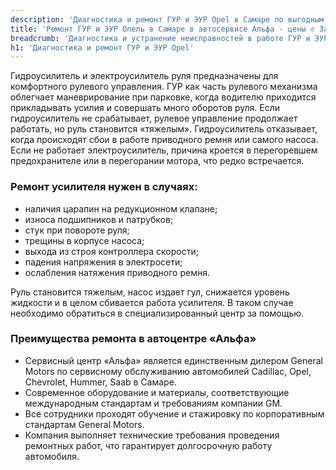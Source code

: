 ```yaml
---
description: 'Диагностика и ремонт ГУР и ЭУР Opel в Самаре по выгодным ценам в сертифицированном сервисе Опель.'
title: 'Ремонт ГУР и ЭУР Опель в Самаре в автосервисе Альфа - цены ✆ Запись в сервис Opel'
breadcrumb: 'Диагностика и устранение неисправностей в работе ГУР и ЭУР Opel'
h1: 'Диагностика и ремонт ГУР и ЭУР Opel'
---
```

<p>
	 Гидроусилитель и электроусилитель руля предназначены для комфортного рулевого управления. ГУР как часть рулевого механизма облегчает маневрирование при парковке, когда водителю приходится прикладывать усилия и совершать много оборотов руля. Если гидроусилитель не срабатывает, рулевое управление продолжает работать, но руль становится «тяжелым». Гидроусилитель отказывает, когда происходят сбои в работе приводного ремня или самого насоса. Если не работает электроусилитель, причина кроется в перегоревшем предохранителе или в перегорании мотора, что редко встречается.
</p>
<h3>Ремонт усилителя нужен в случаях:</h3>
<ul>
	<li>наличия царапин на редукционном клапане;</li>
	<li>износа подшипников и патрубков;</li>
	<li>стук при повороте руля;</li>
	<li>трещины в корпусе насоса;</li>
	<li>выхода из строя контроллера скорости;</li>
	<li>падения напряжения в электросети;</li>
	<li>ослабления натяжения приводного ремня.</li>
</ul>
<p>
	 Руль становится тяжелым, насос издает гул, снижается уровень жидкости и в целом сбивается работа усилителя. В таком случае необходимо обратиться в специализированный центр за помощью.
</p>
<h3>Преимущества ремонта в автоцентре «Альфа»</h3>
<ul>
	<li>Сервисный центр «Альфа» является единственным дилером General Motors по сервисному обслуживанию автомобилей Cadillac, Opel, Chevrolet, Hummer, Saab в Самаре.</li>
	<li>Современное оборудование и материалы, соответствующие международным стандартам и требованиям компании GM.</li>
	<li>Все сотрудники проходят обучение и стажировку по корпоративным стандартам General Motors.</li>
	<li>Компания выполняет технические требования проведения ремонтных работ, что гарантирует долгосрочную работу автомобиля.</li>
</ul>